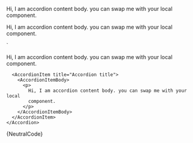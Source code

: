 


<Accordion state="neutral">
  <AccordionItem title="Accordion title">
    <AccordionItemBody>
       <p>
        Hi, I am accordion content body. you can swap me with your local
        component.
       </p>
    </AccordionItemBody>
  </AccordionItem>
  <AccordionItem title="Accordion title">
    <AccordionItemBody>
      <p>
      Hi, I am accordion content body. you can swap me with your local
      component.
      </p>
    </AccordionItemBody>
  </AccordionItem>
</Accordion>
`

<Section contained={true} border={true} style={{ paddingRight: 0, paddingLeft: 0 }}>
  <Preview wrapper={true}>
    <Accordion state="neutral">
      <AccordionItem title="Accordion title">
        <AccordionItemBody>
          <p>
            Hi, I am accordion content body. you can swap me with your local
            component.
          </p>
        </AccordionItemBody>
      </AccordionItem>

      <AccordionItem title="Accordion title">
        <AccordionItemBody>
          <p>
            Hi, I am accordion content body. you can swap me with your local
            component.
          </p>
        </AccordionItemBody>
      </AccordionItem>
    </Accordion>
  </Preview>

  <Snippet language="js">
    {NeutralCode}
  </Snippet>
</Section>
